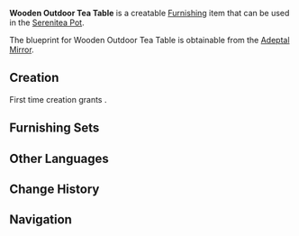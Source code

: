 {{Furnishing Infobox
|id             = 374309
|image          = Item Wooden Outdoor Tea Table.png
|category       = Outdoor Furnishing
|subcategory    = Table
|rarity         = 3
|adeptal_energy = 60
|load           = 95
|reduced_load   = 71
|description    = A light but sturdy wood tea table that is often used by small-scale restaurants and taverns. It is rather rough-hewn, but since that rustic sensibility is what patrons tend to be looking for anyway, they are not very particular about the furniture or the utensils.
|blueprint      = Adeptal Mirror
|adeptal mirror = 2
}}
'''Wooden Outdoor Tea Table''' is a creatable [[Furnishing]] item that can be used in the [[Serenitea Pot]].

The blueprint for Wooden Outdoor Tea Table is obtainable from the [[Adeptal Mirror]].

==Creation==
First time creation grants {{Item|Trust|24|x=60}}.
{{Recipe
|type = Creation
|time = 14h
|Fir Wood = 12
|sort = Fir Wood
}}

==Furnishing Sets==
{{Craft Usage}}

==Other Languages==
{{Other Languages|default_hidden = 1
|en      = Wooden Outdoor Tea Table
|zhs     = 木制露天茶桌
|zhs_rm  = Mù-zhì Lùtiān Cházhuō
|zht     = 木製露天茶桌
|zht_rm  = Mù-zhì Lùtiān Cházhuō
|ja      = 木製の露天用お茶机
|ja_rm   = Mokusei no Roten-you Ocha Tsukue
|ko      = 목제 노천 다탁
|ko_rm   = 
|es      = Mesa de té de madera exterior
|fr      = Table d'extérieur en bois
|ru      = Уличный чайный стол из дерева
|th      = โต๊ะน้ำชาไม้กลางแจ้ง
|th_rm   = 
|vi      = Bàn Trà Gỗ Lộ Thiên
|de      = Teetisch für draußen aus Holz
|id      = Meja Teh Luar Ruangan dari Kayu
|pt      = Mesa de Chá ao Ar Livre de Madeira
}}

==Change History==
{{Change History|1.5}}

==Navigation==
{{Furnishing Navbox/Exterior|Outdoor Furnishing}}